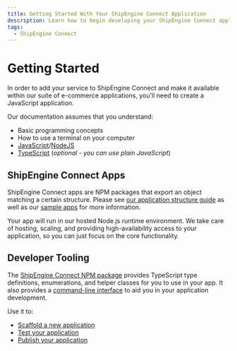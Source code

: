 ```yaml
---
title: Getting Started With Your ShipEngine Connect Application
description: Learn how to begin developing your ShipEngine Connect application
tags:
  - ShipEngine Connect
---
```



Getting Started
================

In order to add your service to ShipEngine Connect and make it available within our suite of e-commerce applications,
you'll need to create a JavaScript application.

Our documentation assumes that you understand:
* Basic programming concepts
* How to use a terminal on your computer
* [JavaScript](https://developer.mozilla.org/en-US/docs/Web/JavaScript)/[NodeJS](https://nodejs.org/)
* [TypeScript](https://www.typescriptlang.org/) (_optional - you can use plain JavaScript_)

ShipEngine Connect Apps
------------------------
ShipEngine Connect apps are NPM packages that export an object matching a certain structure. Please see [our application structure guide](./structure.mdx) as well as our [sample apps](https://github.com/ShipEngine/connect-samples) for more information.

Your app will run in our hosted Node.js runtime environment. We take care of hosting, scaling, and providing high-availability access to your application, so you can just focus on the core functionality.


Developer Tooling
------------------------------------------
The [ShipEngine Connect NPM package](https://www.npmjs.com/package/@shipengine/connect) provides TypeScript type definitions, enumerations, and helper classes for you to use in your app. It also provides a [command-line interface](./cli.mdx) to aid you in your application development.

Use it to:
* [Scaffold a new application](create-first-app.mdx#create-new-project)
* [Test your application](testing/index.mdx)
* [Publish your application](publish.mdx)




<Pager
  prev="index.mdx" prevTitle="Introduction"
  next="structure.mdx" nextTitle="App Structure"
/>
